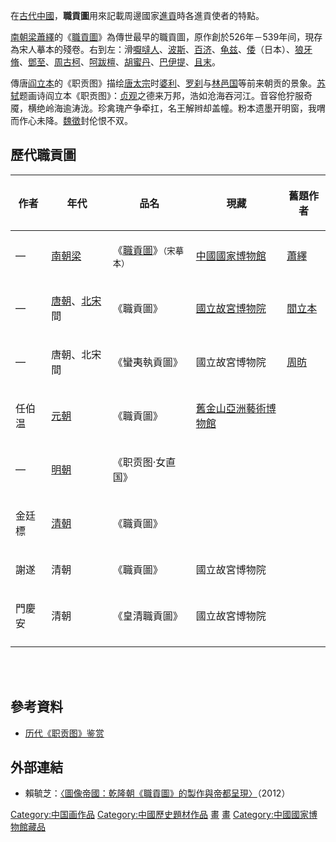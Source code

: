 在[[古代中國|古代中國]]，'''職貢圖'''用來記載周邊國家[[進貢|進貢]]時各進貢使者的特點。

[[南朝梁|南朝梁]][[梁元帝|蕭繹]]的《[[职贡图_(萧绎)|職貢圖]]》為傳世最早的職貢圖，原作創於526年－539年间，現存為宋人摹本的殘卷。右到左：滑[[嚈噠人|嚈噠人]]、[[波斯|波斯]]、[[百济|百济]]、[[龟兹|龟兹]]、[[倭|倭]]（日本）、[[狼牙脩|狼牙脩]]、[[鄧至|鄧至]]、[[周古柯|周古柯]]、[[呵跋檀|呵跋檀]]、[[胡蜜丹|胡蜜丹]]、[[巴伊提|巴伊提]]、[[且末|且末]]。

傳唐[[阎立本|阎立本]]的《职贡图》描绘[[唐太宗|唐太宗]]时[[婆利|婆利]]、[[罗刹|罗刹]]与[[林邑国|林邑国]]等前来朝贡的景象。[[苏轼|苏轼]]题画诗阎立本《职贡图》：[[貞觀_(唐朝)|贞观]]之德来万邦，浩如沧海吞河江。音容伧狞服奇魇，横绝岭海逾涛泷。珍禽瑰产争牵扛，名王解辫却盖幢。粉本遗墨开明窗，我喟而作心未降。[[魏徵|魏徵]]封伦恨不双。

==歷代職貢圖==
{| class="wikitable"
! 作者 !! 年代 !! 品名 !! 現藏 !! 舊題作者
|-
| — || [[南朝梁|南朝梁]] || 《[[职贡图_(萧绎)|職貢圖]]》<small>（宋摹本）</small> || [[中國國家博物館|中國國家博物館]] || [[蕭繹|蕭繹]]
|-
| — || [[唐朝|唐朝]]、[[北宋|北宋]]間 || 《職貢圖》 || [[國立故宮博物院|國立故宮博物院]] || [[閻立本|閻立本]]
|-
| — || 唐朝、北宋間 || 《蠻夷執貢圖》 || 國立故宮博物院 || [[周昉|周昉]]
|-
| 任伯温 || [[元朝|元朝]] || 《職貢圖》 || [[舊金山亞洲藝術博物館|舊金山亞洲藝術博物館]] || 
|-
| — || [[明朝|明朝]] || 《职贡图·女直国》 ||  || 
|-
| 金廷標 || [[清朝|清朝]] || 《職貢圖》 ||   || 
|-
| 謝遂 || 清朝 || 《職貢圖》 || 國立故宮博物院 || 
|-
| 門慶安 || 清朝 || 《皇清職貢圖》 || 國立故宮博物院 || 
|-
|}

{{Wide image|Zhigongtu full.jpg|1500px|蕭繹（傳）《[[职贡图_(萧绎)|職貢圖]]》，縱26.7公分、橫200.7公分，現藏[[北京|北京]][[中國國家博物館|中國國家博物館]]。右到左：滑/嚈噠人，波斯，百濟，龜茲，倭（日本），狼牙脩，鄧至，周古柯，呵跋檀，胡蜜丹，巴伊提，且末。|dir=rtl}}<br />
{{Wide image|Tribute Bearers by Yan Liben and Yan Lide. Palace Museum, Beijing.jpg|800px|[[閻立本|閻立本]] （傳）《職貢圖》，縱61.5公分、橫191.5公分，現藏[[臺北|臺北]][[國立故宮博物院|國立故宮博物院]]。|dir=rtl}}<br />

==參考資料==
*[https://web.archive.org/web/20130819212901/http://qinghonghua.blog.163.com/blog/static/3563942006311517320 历代《职贡图》鉴赏] 

==外部連結==
*賴毓芝：[http://www.mh.sinica.edu.tw/MHDocument/PublicationDetail/PublicationDetail_1436.pdf 〈圖像帝國：乾隆朝《職貢圖》的製作與帝都呈現〉]（2012）
{{China-hist-stub}}


[[Category:中国画作品|Category:中国画作品]]
[[Category:中國歷史題材作品|Category:中國歷史題材作品]]
[[Category:國立故宮博物院重要古物類藏品|畫]]
[[Category:國立故宮博物院藝術作品|畫]]
[[Category:中國國家博物館藏品|Category:中國國家博物館藏品]]